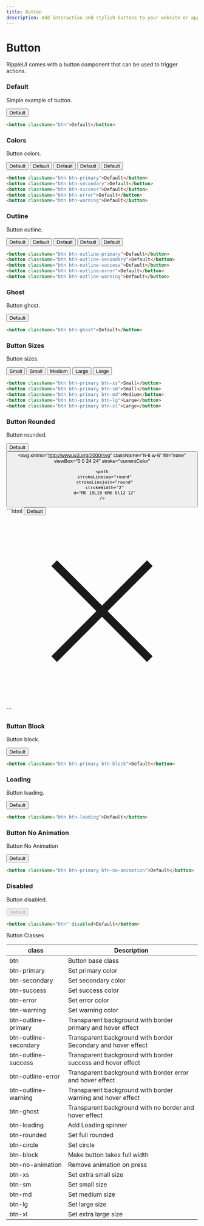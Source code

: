 ```yaml
---
title: Button
description: Add interactive and stylish buttons to your website or application with our customizable buttons.
---
```


# Button

RippleUI comes with a button component that can be used to trigger actions.

### Default

Simple example of button.

<button className="btn">Default</button>

```html
<button className="btn">Default</button>
```

### Colors

Button colors.

<div className="flex flex-wrap gap-2">
  <button className="btn btn-primary">Default</button>
  <button className="btn btn-secondary">Default</button>
  <button className="btn btn-success">Default</button>
  <button className="btn btn-error">Default</button>
  <button className="btn btn-warning">Default</button>
</div>

```html
<button className="btn btn-primary">Default</button>
<button className="btn btn-secondary">Default</button>
<button className="btn btn-success">Default</button>
<button className="btn btn-error">Default</button>
<button className="btn btn-warning">Default</button>
```

### Outline

Button outline.

<div className="flex flex-wrap gap-2">
  <button className="btn btn-outline-primary">Default</button>
  <button className="btn btn-outline-secondary">Default</button>
  <button className="btn btn-outline-success">Default</button>
  <button className="btn btn-outline-error">Default</button>
  <button className="btn btn-outline-warning">Default</button>
</div>

```html
<button className="btn btn-outline-primary">Default</button>
<button className="btn btn-outline-secondary">Default</button>
<button className="btn btn-outline-success">Default</button>
<button className="btn btn-outline-error">Default</button>
<button className="btn btn-outline-warning">Default</button>
```

### Ghost

Button ghost.

<button className="btn btn-ghost">Default</button>

```html
<button className="btn btn-ghost">Default</button>
```

### Button Sizes

Button sizes.

<button className="btn btn-primary btn-xs">Small</button>
<button className="btn btn-primary btn-sm">Small</button>
<button className="btn btn-primary btn-md">Medium</button>
<button className="btn btn-primary btn-lg">Large</button>
<button className="btn btn-primary btn-xl">Large</button>

```html
<button className="btn btn-primary btn-xs">Small</button>
<button className="btn btn-primary btn-sm">Small</button>
<button className="btn btn-primary btn-md">Medium</button>
<button className="btn btn-primary btn-lg">Large</button>
<button className="btn btn-primary btn-xl">Large</button>
```

### Button Rounded

Button rounded.

<button className="btn-rounded btn btn-primary">Default</button>
<button className="btn btn-circle">
  <svg
    xmlns="http://www.w3.org/2000/svg"
    className="h-6 w-6"
    fill="none"
    viewBox="0 0 24 24"
    stroke="currentColor"
  >
    <path
      strokeLinecap="round"
      strokeLinejoin="round"
      strokeWidth="2"
      d="M6 18L18 6M6 6l12 12"
    />
  </svg>
</button>
```html
<button className="btn-rounded btn btn-primary">Default</button>
<svg
  xmlns="http://www.w3.org/2000/svg"
  class="h-6 w-6"
  fill="none"
  viewBox="0 0 24 24"
  stroke="currentColor"
>
  <path
    strokeLinecap="round"
    strokeLinejoin="round"
    strokeWidth="2"
    d="M6 18L18 6M6 6l12 12"
  />
</svg>
```

### Button Block

Button block.

<button className="btn btn-primary btn-block ">Default</button>

```html
<button className="btn btn-primary btn-block">Default</button>
```

### Loading

Button loading.

<button className="btn btn-loading">Default</button>

```html
<button className="btn btn-loading">Default</button>
```

### Button No Animation

Button No Animation

<button className="btn btn-primary btn-no-animation">Default</button>

```html
<button className="btn btn-primary btn-no-animation">Default</button>
```

### Disabled

Button disabled.

<button className="btn" disabled>
  Default
</button>

```html
<button className="btn" disabled>Default</button>
```

<Attributes >
<Attributes.Title>Button Classes</Attributes.Title>

| class                 | Description                                                   |
| --------------------- | ------------------------------------------------------------- |
| btn                   | Button base class                                             |
| btn-primary           | Set primary color                                             |
| btn-secondary         | Set secondary color                                           |
| btn-success           | Set success color                                             |
| btn-error             | Set error color                                               |
| btn-warning           | Set warning color                                             |
| btn-outline-primary   | Transparent background with border primary and hover effect   |
| btn-outline-secondary | Transparent background with border Secondary and hover effect |
| btn-outline-success   | Transparent background with border success and hover effect   |
| btn-outline-error     | Transparent background with border error and hover effect     |
| btn-outline-warning   | Transparent background with border warning and hover effect   |
| btn-ghost             | Transparent background with no border and hover effect        |
| btn-loading           | Add Loading spinner                                           |
| btn-rounded           | Set full rounded                                              |
| btn-circle            | Set circle                                                    |
| btn-block             | Make button takes full width                                  |
| btn-no-animation      | Remove animation on press                                     |
| btn-xs                | Set extra small size                                          |
| btn-sm                | Set small size                                                |
| btn-md                | Set medium size                                               |
| btn-lg                | Set large size                                                |
| btn-xl                | Set extra large size                                          |

</Attributes>

<LinkRedirect
  contentLeft="Get Started - Theme"
  hrefLeft="/docs/get-started/theme"
  contentRight="Input"
  hrefRight="/docs/components/input"
/>
